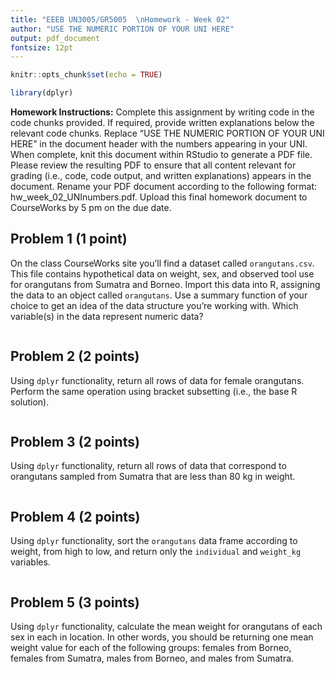 ```yaml
---
title: "EEEB UN3005/GR5005  \nHomework - Week 02"
author: "USE THE NUMERIC PORTION OF YOUR UNI HERE"
output: pdf_document
fontsize: 12pt
---
```


```r

knitr::opts_chunk$set(echo = TRUE)

library(dplyr)
```


**Homework Instructions:** Complete this assignment by writing code in the code chunks provided. If required, provide written explanations below the relevant code chunks. Replace "USE THE NUMERIC PORTION OF YOUR UNI HERE" in the document header with the numbers appearing in your UNI. When complete, knit this document within RStudio to generate a PDF file. Please review the resulting PDF to ensure that all content relevant for grading (i.e., code, code output, and written explanations) appears in the document. Rename your PDF document according to the following format: hw_week_02_UNInumbers.pdf. Upload this final homework document to CourseWorks by 5 pm on the due date.


## Problem 1 (1 point)

On the class CourseWorks site you'll find a dataset called `orangutans.csv`. This file contains hypothetical data on weight, sex, and observed tool use for orangutans from Sumatra and Borneo. Import this data into R, assigning the data to an object called `orangutans`. Use a summary function of your choice to get an idea of the data structure you're working with. Which variable(s) in the data represent numeric data?

```r

```


## Problem 2 (2 points)

Using `dplyr` functionality, return all rows of data for female orangutans. Perform the same operation using bracket subsetting (i.e., the base R solution).

```r

```


## Problem 3 (2 points)

Using `dplyr` functionality, return all rows of data that correspond to orangutans sampled from Sumatra that are less than 80 kg in weight. 

```r

```


## Problem 4 (2 points)

Using `dplyr` functionality, sort the `orangutans` data frame according to weight, from high to low, and return only the `individual` and `weight_kg` variables.

```r

```


## Problem 5 (3 points)

Using `dplyr` functionality, calculate the mean weight for orangutans of each sex in each in location. In other words, you should be returning one mean weight value for each of the following groups: females from Borneo, females from Sumatra, males from Borneo, and males from Sumatra.

```r

```
